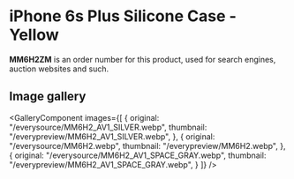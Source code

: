 
# iPhone 6s Plus Silicone Case - Yellow

<Callout type='info' emoji='👉🏻'>**MM6H2ZM** is an order number for this product, used for search engines, auction websites and such.</Callout>

## Image gallery

<GalleryComponent
    images={[
      {
        original: "/everysource/MM6H2_AV1_SILVER.webp",
        thumbnail: "/everypreview/MM6H2_AV1_SILVER.webp",
      },
      {
        original: "/everysource/MM6H2.webp",
        thumbnail: "/everypreview/MM6H2.webp",
      },
      {
        original: "/everysource/MM6H2_AV1_SPACE_GRAY.webp",
        thumbnail: "/everypreview/MM6H2_AV1_SPACE_GRAY.webp",
      }
    ]}
  />
